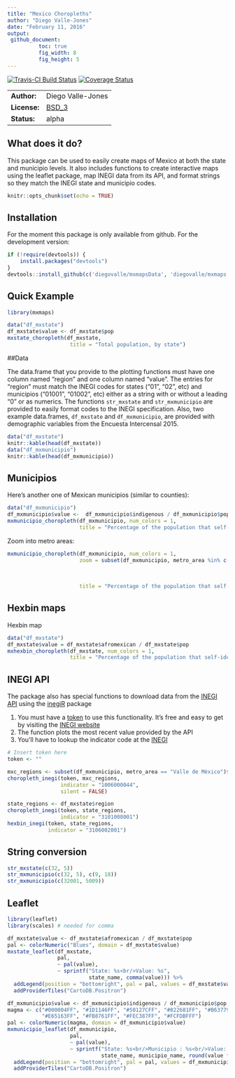 ```yaml
---
title: "Mexico Choropleths"
author: "Diego Valle-Jones"
date: "February 11, 2016"
output: 
 github_document:
          toc: true
          fig_width: 8
          fig_height: 5
---
```


[![Travis-CI Build Status](https://travis-ci.org/diegovalle/mxmaps.svg?branch=master)](https://travis-ci.org/diegovalle/mxmaps) [![Coverage Status](https://coveralls.io/repos/github/diegovalle/mxmaps/badge.svg?branch=master)](https://coveralls.io/github/diegovalle/mxmaps?branch=master)

|              |          |
|--------------|---------------|
| __Author:__ | Diego Valle-Jones |
| __License:__ | [BSD_3](https://opensource.org/licenses/BSD-3-Clause) |
| __Status:__ | alpha |

## What does it do?

This package can be used to easily create maps of Mexico at both the state and municipio levels. It also includes functions to create interactive maps using the leaflet package, map INEGI data from its API, and format strings so they match the INEGI state and municipio codes.


```r
knitr::opts_chunk$set(echo = TRUE)
```

## Installation

For the moment this package is only available from github. For the development version:

```r
if (!require(devtools)) {
    install.packages("devtools")
}
devtools::install_github(c('diegovalle/mxmapsData', 'diegovalle/mxmaps'))
```

## Quick Example

```r
library(mxmaps)

data("df_mxstate")
df_mxstate$value <- df_mxstate$pop
mxstate_choropleth(df_mxstate,
                    title = "Total population, by state") 
```

##Data

The data.frame that you provide to the plotting functions must have one column named "region" and one column named "value". The entries for "region" must match the INEGI codes for states ("01", "02", etc) and municipios ("01001", "01002", etc) either as a string with or without a leading "0" or as numerics. The functions `str_mxstate` and `str_mxmunicipio` are provided to easily format codes to the INEGI specification. Also, two example data.frames, `df_mxstate` and `df_mxmunicipio`, are provided with demographic variables from the Encuesta Intercensal 2015.

```r
data("df_mxstate")
knitr::kable(head(df_mxstate))
data("df_mxmunicipio")
knitr::kable(head(df_mxmunicipio))
```

## Municipios

Here's another one of Mexican municipios (similar to counties):

```r
data("df_mxmunicipio")
df_mxmunicipio$value <-  df_mxmunicipio$indigenous / df_mxmunicipio$pop 
mxmunicipio_choropleth(df_mxmunicipio, num_colors = 1,
                       title = "Percentage of the population that self-identifies as indigenous")

```

Zoom into metro areas:

```r

mxmunicipio_choropleth(df_mxmunicipio, num_colors = 1,
                       zoom = subset(df_mxmunicipio, metro_area %in% c("Valle de México",
                                                                       "Puebla-Tlaxcala",
                                                                       "Cuernavaca",
                                                                       "Toluca"))$region,
                       title = "Percentage of the population that self-identifies as indigenous") 
```

## Hexbin maps

Hexbin map

```r
data("df_mxstate")
df_mxstate$value = df_mxstate$afromexican / df_mxstate$pop 
mxhexbin_choropleth(df_mxstate, num_colors = 1,
                    title = "Percentage of the population that self-identifies as Afro-Mexican")

```

## INEGI API

The package also has special functions to download data from the [INEGI API](http://www.inegi.org.mx/desarrolladores/indicadores/apiindicadores.aspx) using the [inegiR]() package

1) You must have a [token](http://www3.inegi.org.mx//sistemas/api/indicadores/v1/tokenVerify.aspx) to use this functionality. It's free and easy to get by visiting the [INEGI website](http://www3.inegi.org.mx//sistemas/api/indicadores/v1/tokenVerify.aspx)
2) The function plots the most recent value provided by the API
3) You'll have to lookup the indicator code at the [INEGI](http://www.inegi.org.mx/desarrolladores/indicadores/apiindicadores.aspx)

```r
# Insert token here
token <- ""

mxc_regions <- subset(df_mxmunicipio, metro_area == "Valle de México")$region
choropleth_inegi(token, mxc_regions, 
                 indicator = "1006000044", 
                 silent = FALSE)

state_regions <- df_mxstate$region
choropleth_inegi(token, state_regions, 
                 indicator = "3101008001")
hexbin_inegi(token, state_regions, 
             indicator = "3106002001")
```

## String conversion

```r
str_mxstate(c(32, 5))
str_mxmunicipio(c(32, 5), c(9, 18))
str_mxmunicipio(c(32001, 5009))
```

## Leaflet

```r
library(leaflet)
library(scales) # needed for comma

df_mxstate$value <- df_mxstate$afromexican / df_mxstate$pop
pal <- colorNumeric("Blues", domain = df_mxstate$value)
mxstate_leaflet(df_mxstate,
                pal,
                ~ pal(value),
                ~ sprintf("State: %s<br/>Value: %s",
                          state_name, comma(value))) %>%
  addLegend(position = "bottomright", pal = pal, values = df_mxstate$value) %>%
  addProviderTiles("CartoDB.Positron")

df_mxmunicipio$value <- df_mxmunicipio$indigenous / df_mxmunicipio$pop
magma <- c("#000004FF", "#1D1146FF", "#50127CFF", "#822681FF", "#B63779FF", 
           "#E65163FF", "#FB8761FF", "#FEC387FF", "#FCFDBFFF")
pal <- colorNumeric(magma, domain = df_mxmunicipio$value)
mxmunicipio_leaflet(df_mxmunicipio,
                    pal,
                    ~ pal(value),
                    ~ sprintf("State: %s<br/>Municipio : %s<br/>Value: %s%%",
                              state_name, municipio_name, round(value * 100, 1))) %>%
  addLegend(position = "bottomright", pal = pal, values = df_mxmunicipio$value) %>%
  addProviderTiles("CartoDB.Positron")
```


